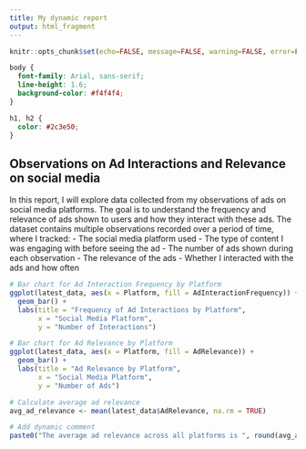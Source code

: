 ---
title: My dynamic report
output: html_fragment
---

```{r setup, include=FALSE}
knitr::opts_chunk$set(echo=FALSE, message=FALSE, warning=FALSE, error=FALSE)

```

```{css}
body {
  font-family: Arial, sans-serif;
  line-height: 1.6;
  background-color: #f4f4f4;
}

h1, h2 {
  color: #2c3e50;
}
```

## Observations on Ad Interactions and Relevance on social media
In this report, I will explore data collected from my observations of ads on social media platforms. The goal is to understand the frequency and relevance of ads shown to users and how they interact with these ads. The dataset contains multiple observations recorded over a period of time, where I tracked:
- The social media platform used
- The type of content I was engaging with before seeing the ad
- The number of ads shown during each observation
- The relevance of the ads
- Whether I interacted with the ads and how often

```{r}
# Bar chart for Ad Interaction Frequency by Platform
ggplot(latest_data, aes(x = Platform, fill = AdInteractionFrequency)) +
  geom_bar() +
  labs(title = "Frequency of Ad Interactions by Platform", 
       x = "Social Media Platform", 
       y = "Number of Interactions") 

# Bar chart for Ad Relevance by Platform
ggplot(latest_data, aes(x = Platform, fill = AdRelevance)) +
  geom_bar() +
  labs(title = "Ad Relevance by Platform", 
       x = "Social Media Platform", 
       y = "Number of Ads")

# Calculate average ad relevance
avg_ad_relevance <- mean(latest_data$AdRelevance, na.rm = TRUE)

# Add dynamic comment
paste0("The average ad relevance across all platforms is ", round(avg_ad_relevance, 2))

```
